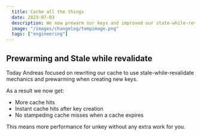 ```yaml
---
  title: Cache all the things
  date: 2023-07-03
  description: We now prewarm our keys and improved our state-while-revalidate mechanics
  image: "/images/changelog/tempimage.png"
  tags: ["engineering"]
---
```



## Prewarming and Stale while revalidate 

Today Andreas focused on rewriting our cache to use stale-while-revalidate mechanics and prewarming when creating new keys.

As a result we now get:

- More cache hits
- Instant cache hits after key creation
- No stampeding cache misses when a cache expires

This means more performance for unkey without any extra work for you.